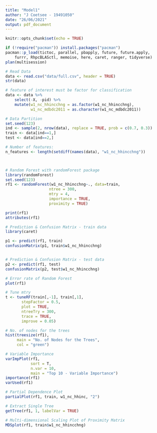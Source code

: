 ```yaml
---
title: "Model1"
author: "J Coetsee - 19491050"
date: "26/06/2021"
output: pdf_document
---
```


```r
knitr::opts_chunk$set(echo = TRUE)

if (!require("pacman")) install.packages("pacman")
pacman::p_load(tictoc, parallel, pbapply, future, future.apply,
    furrr, RhpcBLASctl, memoise, here, caret, ranger, tidyverse)
plan(multisession)

```



```r
# Read Data
data <- read.csv("data/full.csv", header = TRUE)
str(data)

# feature of interest must be factor for classification
data <- data %>% 
    select(-X, -pid) %>% 
    mutate(w1_nc_hhincchng = as.factor(w1_nc_hhincchng),
           w1_nc_mdbdc2011 = as.character(w1_nc_mdbdc2011))

# Data Partition
set.seed(123)
ind <- sample(2, nrow(data), replace = TRUE, prob = c(0.7, 0.3))
train <- data[ind==1,]
test <- data[ind==2,]

# Number of features:
n_features <- length(setdiff(names(data), "w1_nc_hhincchng"))



# Random Forest with randomForest package
library(randomForest)
set.seed(123)
rf1 <- randomForest(w1_nc_hhincchng~., data=train,
                   ntree = 300,
                   mtry = 4,
                   importance = TRUE,
                   proximity = TRUE)

print(rf1)
attributes(rf1)

# Prediction & Confusion Matrix - train data
library(caret)

p1 <- predict(rf1, train)
confusionMatrix(p1, train$w1_nc_hhincchng)


# Prediction & Confusion Matrix - test data
p2 <- predict(rf1, test)
confusionMatrix(p2, test$w1_nc_hhincchng)

# Error rate of Random Forest
plot(rf1)

# Tune mtry
t <- tuneRF(train[,-1], train[,1],
       stepFactor = 0.5,
       plot = TRUE,
       ntreeTry = 300,
       trace = TRUE,
       improve = 0.05)

# No. of nodes for the trees
hist(treesize(rf1),
     main = "No. of Nodes for the Trees",
     col = "green")

# Variable Importance
varImpPlot(rf1,
           sort = T,
           n.var = 10,
           main = "Top 10 - Variable Importance")
importance(rf1)
varUsed(rf1)

# Partial Dependence Plot
partialPlot(rf1, train, w1_nc_hhinc, "2")

# Extract Single Tree
getTree(rf1, 1, labelVar = TRUE)

# Multi-dimensional Scaling Plot of Proximity Matrix
MDSplot(rf1, train$w1_nc_hhincchng)



```

